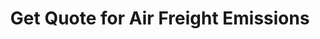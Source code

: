 ---
title: 'Get Quote for Air Freight Emissions'
openapi: 'POST /api/v1/quotes/air-freight'
description: 'Get a price quote for offsetting air freight shipment carbon emissions. Will return the amount of CO2e to offset and total price.'
---